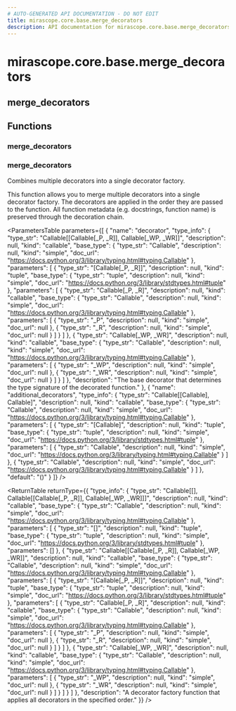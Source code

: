 ```yaml
---
# AUTO-GENERATED API DOCUMENTATION - DO NOT EDIT
title: mirascope.core.base.merge_decorators
description: API documentation for mirascope.core.base.merge_decorators
---
```


# mirascope.core.base.merge_decorators

## <ApiType type="Module" module="mirascope.core.base.merge_decorators" path="core/base/merge_decorators" symbolName="merge_decorators" /> merge_decorators

## Functions

### merge_decorators

### <ApiType type="Function" module="mirascope.core.base.merge_decorators" path="core/base/merge_decorators" symbolName="merge_decorators" /> merge_decorators

Combines multiple decorators into a single decorator factory.

This function allows you to merge multiple decorators into a single decorator factory.
The decorators are applied in the order they are passed to the function.
All function metadata (e.g. docstrings, function name) is preserved through the decoration chain.

<ParametersTable
  parameters={[
  {
    "name": "decorator",
    "type_info": {
      "type_str": "Callable[[Callable[_P, _R]], Callable[_WP, _WR]]",
      "description": null,
      "kind": "callable",
      "base_type": {
        "type_str": "Callable",
        "description": null,
        "kind": "simple",
        "doc_url": "https://docs.python.org/3/library/typing.html#typing.Callable"
      },
      "parameters": [
        {
          "type_str": "[Callable[_P, _R]]",
          "description": null,
          "kind": "tuple",
          "base_type": {
            "type_str": "tuple",
            "description": null,
            "kind": "simple",
            "doc_url": "https://docs.python.org/3/library/stdtypes.html#tuple"
          },
          "parameters": [
            {
              "type_str": "Callable[_P, _R]",
              "description": null,
              "kind": "callable",
              "base_type": {
                "type_str": "Callable",
                "description": null,
                "kind": "simple",
                "doc_url": "https://docs.python.org/3/library/typing.html#typing.Callable"
              },
              "parameters": [
                {
                  "type_str": "_P",
                  "description": null,
                  "kind": "simple",
                  "doc_url": null
                },
                {
                  "type_str": "_R",
                  "description": null,
                  "kind": "simple",
                  "doc_url": null
                }
              ]
            }
          ]
        },
        {
          "type_str": "Callable[_WP, _WR]",
          "description": null,
          "kind": "callable",
          "base_type": {
            "type_str": "Callable",
            "description": null,
            "kind": "simple",
            "doc_url": "https://docs.python.org/3/library/typing.html#typing.Callable"
          },
          "parameters": [
            {
              "type_str": "_WP",
              "description": null,
              "kind": "simple",
              "doc_url": null
            },
            {
              "type_str": "_WR",
              "description": null,
              "kind": "simple",
              "doc_url": null
            }
          ]
        }
      ]
    },
    "description": "The base decorator that determines the type signature of the decorated function."
  },
  {
    "name": "additional_decorators",
    "type_info": {
      "type_str": "Callable[[Callable], Callable]",
      "description": null,
      "kind": "callable",
      "base_type": {
        "type_str": "Callable",
        "description": null,
        "kind": "simple",
        "doc_url": "https://docs.python.org/3/library/typing.html#typing.Callable"
      },
      "parameters": [
        {
          "type_str": "[Callable]",
          "description": null,
          "kind": "tuple",
          "base_type": {
            "type_str": "tuple",
            "description": null,
            "kind": "simple",
            "doc_url": "https://docs.python.org/3/library/stdtypes.html#tuple"
          },
          "parameters": [
            {
              "type_str": "Callable",
              "description": null,
              "kind": "simple",
              "doc_url": "https://docs.python.org/3/library/typing.html#typing.Callable"
            }
          ]
        },
        {
          "type_str": "Callable",
          "description": null,
          "kind": "simple",
          "doc_url": "https://docs.python.org/3/library/typing.html#typing.Callable"
        }
      ]
    },
    "default": "()"
  }
]}
/>

<ReturnTable
  returnType={{
  "type_info": {
    "type_str": "Callable[[], Callable[[Callable[_P, _R]], Callable[_WP, _WR]]]",
    "description": null,
    "kind": "callable",
    "base_type": {
      "type_str": "Callable",
      "description": null,
      "kind": "simple",
      "doc_url": "https://docs.python.org/3/library/typing.html#typing.Callable"
    },
    "parameters": [
      {
        "type_str": "[]",
        "description": null,
        "kind": "tuple",
        "base_type": {
          "type_str": "tuple",
          "description": null,
          "kind": "simple",
          "doc_url": "https://docs.python.org/3/library/stdtypes.html#tuple"
        },
        "parameters": []
      },
      {
        "type_str": "Callable[[Callable[_P, _R]], Callable[_WP, _WR]]",
        "description": null,
        "kind": "callable",
        "base_type": {
          "type_str": "Callable",
          "description": null,
          "kind": "simple",
          "doc_url": "https://docs.python.org/3/library/typing.html#typing.Callable"
        },
        "parameters": [
          {
            "type_str": "[Callable[_P, _R]]",
            "description": null,
            "kind": "tuple",
            "base_type": {
              "type_str": "tuple",
              "description": null,
              "kind": "simple",
              "doc_url": "https://docs.python.org/3/library/stdtypes.html#tuple"
            },
            "parameters": [
              {
                "type_str": "Callable[_P, _R]",
                "description": null,
                "kind": "callable",
                "base_type": {
                  "type_str": "Callable",
                  "description": null,
                  "kind": "simple",
                  "doc_url": "https://docs.python.org/3/library/typing.html#typing.Callable"
                },
                "parameters": [
                  {
                    "type_str": "_P",
                    "description": null,
                    "kind": "simple",
                    "doc_url": null
                  },
                  {
                    "type_str": "_R",
                    "description": null,
                    "kind": "simple",
                    "doc_url": null
                  }
                ]
              }
            ]
          },
          {
            "type_str": "Callable[_WP, _WR]",
            "description": null,
            "kind": "callable",
            "base_type": {
              "type_str": "Callable",
              "description": null,
              "kind": "simple",
              "doc_url": "https://docs.python.org/3/library/typing.html#typing.Callable"
            },
            "parameters": [
              {
                "type_str": "_WP",
                "description": null,
                "kind": "simple",
                "doc_url": null
              },
              {
                "type_str": "_WR",
                "description": null,
                "kind": "simple",
                "doc_url": null
              }
            ]
          }
        ]
      }
    ]
  },
  "description": "A decorator factory function that applies all decorators in the specified order."
}}
/>



